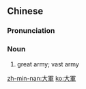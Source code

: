 {{also|大军}}
==Chinese==
{{zh-forms|s=大军}}

===Pronunciation===
{{zh-pron
|m=dàjūn
|h=pfs=thai-kiûn
|cat=n
}}

===Noun===
{{zh-noun}}

# {{lb|zh|literary}} great army; vast army

[[zh-min-nan:大軍]]
[[ko:大軍]]